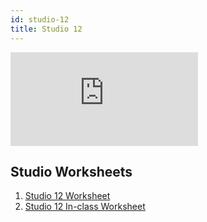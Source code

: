 ```yaml
---
id: studio-12
title: Studio 12
---
```


<iframe 
    src="https://docs.google.com/presentation/d/e/2PACX-1vSN-VCxbdJjN9uqrhLEyZsjNuJBA1JKspIT0xKGlOUm4zekYz-2VWd668CUjnihr9yk29-gKnQdwqbT/embed"
    class="aspect-video w-full"
    frameborder="0" 
    allowfullscreen="true" 
    mozallowfullscreen="true" 
    webkitallowfullscreen="true">
</iframe>

## Studio Worksheets

1. [Studio 12 Worksheet](https://drive.google.com/file/d/1bSgNNb5xYpzyz1e5H3Ux68MFXrUHWL1b/view?usp=sharing)
2. [Studio 12 In-class Worksheet](https://drive.google.com/file/d/16D2n2Qhiz1iXWHoDWMKLqvdAFUBpENTG/view?usp=sharing)
